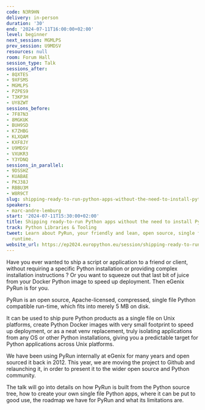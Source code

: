 ```yaml
---
code: N3R9HN
delivery: in-person
duration: '30'
end: '2024-07-11T16:00:00+02:00'
level: beginner
next_session: MGMLPS
prev_session: U9MDSV
resources: null
room: Forum Hall
session_type: Talk
sessions_after:
- 8QXTES
- 9XFSMS
- MGMLPS
- PZPES9
- T3KP3H
- UY8ZWT
sessions_before:
- 7F87N3
- 8MGKUK
- BUH9SD
- K7ZHBG
- KLXQAM
- KXF8JY
- U9MDSV
- VXUKR3
- Y3YDNQ
sessions_in_parallel:
- 9DSSHZ
- KUABAE
- PKJ38J
- RBBU3M
- W8R9CT
slug: shipping-ready-to-run-python-apps-without-the-need-to-install-python
speakers:
- marc-andre-lemburg
start: '2024-07-11T15:30:00+02:00'
title: Shipping ready-to-run Python apps without the need to install Python
track: Python Libraries & Tooling
tweet: Learn about PyRun, your friendly and lean, open source, single file 5 MB Python
  runtime.
website_url: https://ep2024.europython.eu/session/shipping-ready-to-run-python-apps-without-the-need-to-install-python
---
```


Have you ever wanted to ship a script or application to a friend or client, without requiring a specific Python installation or providing complex installation instructions ? Or you want to squeeze out that last bit of juice from your Docker Python image to speed up deployment. Then eGenix PyRun is for you.

PyRun is an open source, Apache-licensed, compressed, single file Python compatible run-time, which fits into merely 5 MB on disk.

It can be used to ship pure Python products as a single file on Unix platforms, create Python Docker images with very small footprint to speed up deployment, or as a neat venv replacement, truly isolating applications from any OS or other Python installations, giving you a predictable target for Python applications across Unix platforms.

We have been using PyRun internally at eGenix for many years and open sourced it back in 2012. This year, we are moving the project to Github and relaunching it, in order to present it to the wider open source and Python community.

The talk will go into details on how PyRun is built from the Python source tree, how to create your own single file Python apps, where it can be put to good use, the roadmap we have for PyRun and what its limitations are.
